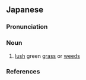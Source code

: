 ==Japanese==
{{ja-kanjitab|りょく|ぶ|yomi=o}}

===Pronunciation===
{{ja-pron|yomi=kanon|りょくぶ|acc=1|acc_ref=DJR}}

===Noun===
{{ja-noun|りょくぶ}}

# [[lush]] green [[grass]] or [[weeds]]

===References===
<references/>